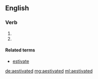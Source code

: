 ==English==

===Verb===
{{head|en}}

# {{en-past of|aestivate}}
# {{alternative spelling of|estivated}}

====Related terms====
* [[estivate]]

[[de:aestivated]]
[[mg:aestivated]]
[[ml:aestivated]]